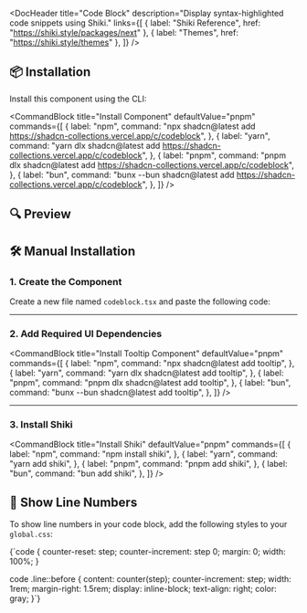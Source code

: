 
<DocHeader
  title="Code Block"
  description="Display syntax-highlighted code snippets using Shiki."
  links={[
    { label: "Shiki Reference", href: "https://shiki.style/packages/next" },
    { label: "Themes", href: "https://shiki.style/themes" },
  ]}
/>

<div className="space-y-10">

## 📦 Installation

Install this component using the CLI:

<CommandBlock
  title="Install Component"
  defaultValue="pnpm"
  commands={[
    {
      label: "npm",
      command: "npx shadcn@latest add https://shadcn-collections.vercel.app/c/codeblock",
    },
    {
      label: "yarn",
      command: "yarn dlx shadcn@latest add https://shadcn-collections.vercel.app/c/codeblock",
    },
    {
      label: "pnpm",
      command: "pnpm dlx shadcn@latest add https://shadcn-collections.vercel.app/c/codeblock",
    },
    {
      label: "bun",
      command: "bunx --bun shadcn@latest add https://shadcn-collections.vercel.app/c/codeblock",
    },
  ]}
/>

## 🔍 Preview

<CodePreview component="codeblock" />

## 🛠️ Manual Installation

### 1. Create the Component

Create a new file named `codeblock.tsx` and paste the following code:

<CodeSource component="codeblock" />

---

### 2. Add Required UI Dependencies

<CommandBlock
  title="Install Tooltip Component"
  defaultValue="pnpm"
  commands={[
    {
      label: "npm",
      command: "npx shadcn@latest add tooltip",
    },
    {
      label: "yarn",
      command: "yarn dlx shadcn@latest add tooltip",
    },
    {
      label: "pnpm",
      command: "pnpm dlx shadcn@latest add tooltip",
    },
    {
      label: "bun",
      command: "bunx --bun shadcn@latest add tooltip",
    },
  ]}
/>

---

### 3. Install Shiki

<CommandBlock
  title="Install Shiki"
  defaultValue="pnpm"
  commands={[
    {
      label: "npm",
      command: "npm install shiki",
    },
    {
      label: "yarn",
      command: "yarn add shiki",
    },
    {
      label: "pnpm",
      command: "pnpm add shiki",
    },
    {
      label: "bun",
      command: "bun add shiki",
    },
  ]}
/>

## 🎨 Show Line Numbers

To show line numbers in your code block, add the following styles to your `global.css`:

<CodeBlock lang="css">{`code {
  counter-reset: step;
  counter-increment: step 0;
  margin: 0;
  width: 100%;
}

code .line::before {
  content: counter(step);
  counter-increment: step;
  width: 1rem;
  margin-right: 1.5rem;
  display: inline-block;
  text-align: right;
  color: gray;
}`}</CodeBlock>

</div>
